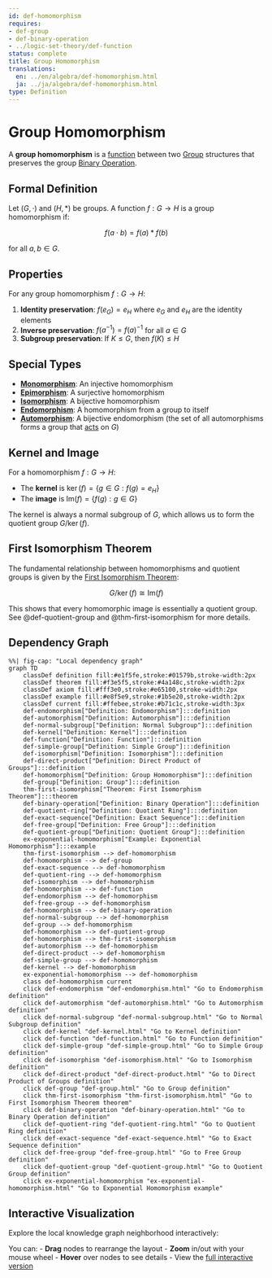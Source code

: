 ```yaml
---
id: def-homomorphism
requires:
- def-group
- def-binary-operation
- ../logic-set-theory/def-function
status: complete
title: Group Homomorphism
translations:
  en: ../en/algebra/def-homomorphism.html
  ja: ../ja/algebra/def-homomorphism.html
type: Definition
---
```


# Group Homomorphism {#def-homomorphism}

A **group homomorphism** is a [function](../logic-set-theory/def-function.qmd) between two [Group](def-group.qmd) structures that preserves the group [Binary Operation](def-binary-operation.qmd).

## Formal Definition

Let $(G, \cdot)$ and $(H, *)$ be groups. A function $f: G \to H$ is a group homomorphism if:

$$f(a \cdot b) = f(a) * f(b)$$

for all $a, b \in G$.

## Properties

For any group homomorphism $f: G \to H$:

1. **Identity preservation**: $f(e_G) = e_H$ where $e_G$ and $e_H$ are the identity elements
2. **Inverse preservation**: $f(a^{-1}) = f(a)^{-1}$ for all $a \in G$
3. **Subgroup preservation**: If $K \leq G$, then $f(K) \leq H$

## Special Types

- **[Monomorphism](../category-theory/def-monomorphism.qmd)**: An injective homomorphism
- **[Epimorphism](../category-theory/def-epimorphism.qmd)**: A surjective homomorphism
- **[Isomorphism](def-isomorphism.qmd)**: A bijective homomorphism
- **[Endomorphism](def-endomorphism.qmd)**: A homomorphism from a group to itself
- **[Automorphism](def-automorphism.qmd)**: A bijective endomorphism (the set of all automorphisms forms a group that [acts](def-group-action.qmd) on $G$)

## Kernel and Image

For a homomorphism $f: G \to H$:

- The **kernel** is $\ker(f) = \{g \in G : f(g) = e_H\}$
- The **image** is $\text{Im}(f) = \{f(g) : g \in G\}$

The kernel is always a normal subgroup of $G$, which allows us to form the quotient group $G/\ker(f)$.

## First Isomorphism Theorem

The fundamental relationship between homomorphisms and quotient groups is given by the [First Isomorphism Theorem](thm-first-isomorphism.qmd):

$$G/\ker(f) \cong \text{Im}(f)$$

This shows that every homomorphic image is essentially a quotient group. See @def-quotient-group and @thm-first-isomorphism for more details.

## Dependency Graph

```mermaid
%%| fig-cap: "Local dependency graph"
graph TD
    classDef definition fill:#e1f5fe,stroke:#01579b,stroke-width:2px
    classDef theorem fill:#f3e5f5,stroke:#4a148c,stroke-width:2px
    classDef axiom fill:#fff3e0,stroke:#e65100,stroke-width:2px
    classDef example fill:#e8f5e9,stroke:#1b5e20,stroke-width:2px
    classDef current fill:#ffebee,stroke:#b71c1c,stroke-width:3px
    def-endomorphism["Definition: Endomorphism"]:::definition
    def-automorphism["Definition: Automorphism"]:::definition
    def-normal-subgroup["Definition: Normal Subgroup"]:::definition
    def-kernel["Definition: Kernel"]:::definition
    def-function["Definition: Function"]:::definition
    def-simple-group["Definition: Simple Group"]:::definition
    def-isomorphism["Definition: Isomorphism"]:::definition
    def-direct-product["Definition: Direct Product of Groups"]:::definition
    def-homomorphism["Definition: Group Homomorphism"]:::definition
    def-group["Definition: Group"]:::definition
    thm-first-isomorphism["Theorem: First Isomorphism Theorem"]:::theorem
    def-binary-operation["Definition: Binary Operation"]:::definition
    def-quotient-ring["Definition: Quotient Ring"]:::definition
    def-exact-sequence["Definition: Exact Sequence"]:::definition
    def-free-group["Definition: Free Group"]:::definition
    def-quotient-group["Definition: Quotient Group"]:::definition
    ex-exponential-homomorphism["Example: Exponential Homomorphism"]:::example
    thm-first-isomorphism --> def-homomorphism
    def-homomorphism --> def-group
    def-exact-sequence --> def-homomorphism
    def-quotient-ring --> def-homomorphism
    def-isomorphism --> def-homomorphism
    def-homomorphism --> def-function
    def-endomorphism --> def-homomorphism
    def-free-group --> def-homomorphism
    def-homomorphism --> def-binary-operation
    def-normal-subgroup --> def-homomorphism
    def-group --> def-homomorphism
    def-homomorphism --> def-quotient-group
    def-homomorphism --> thm-first-isomorphism
    def-automorphism --> def-homomorphism
    def-direct-product --> def-homomorphism
    def-simple-group --> def-homomorphism
    def-kernel --> def-homomorphism
    ex-exponential-homomorphism --> def-homomorphism
    class def-homomorphism current
    click def-endomorphism "def-endomorphism.html" "Go to Endomorphism definition"
    click def-automorphism "def-automorphism.html" "Go to Automorphism definition"
    click def-normal-subgroup "def-normal-subgroup.html" "Go to Normal Subgroup definition"
    click def-kernel "def-kernel.html" "Go to Kernel definition"
    click def-function "def-function.html" "Go to Function definition"
    click def-simple-group "def-simple-group.html" "Go to Simple Group definition"
    click def-isomorphism "def-isomorphism.html" "Go to Isomorphism definition"
    click def-direct-product "def-direct-product.html" "Go to Direct Product of Groups definition"
    click def-group "def-group.html" "Go to Group definition"
    click thm-first-isomorphism "thm-first-isomorphism.html" "Go to First Isomorphism Theorem theorem"
    click def-binary-operation "def-binary-operation.html" "Go to Binary Operation definition"
    click def-quotient-ring "def-quotient-ring.html" "Go to Quotient Ring definition"
    click def-exact-sequence "def-exact-sequence.html" "Go to Exact Sequence definition"
    click def-free-group "def-free-group.html" "Go to Free Group definition"
    click def-quotient-group "def-quotient-group.html" "Go to Quotient Group definition"
    click ex-exponential-homomorphism "ex-exponential-homomorphism.html" "Go to Exponential Homomorphism example"
```

## Interactive Visualization

Explore the local knowledge graph neighborhood interactively:

::: {.graph-viz data-id="def-homomorphism" data-width="700" data-height="500"}
:::

You can:
- **Drag** nodes to rearrange the layout
- **Zoom** in/out with your mouse wheel
- **Hover** over nodes to see details
- View the [full interactive version](../../output/interactive/en/def-homomorphism.html){target="_blank"}
